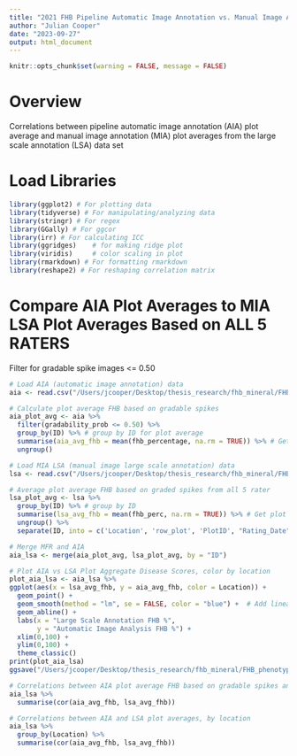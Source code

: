 ```yaml
---
title: "2021 FHB Pipeline Automatic Image Annotation vs. Manual Image Annotation - Large Scale Annotation; Plot"
author: "Julian Cooper"
date: "2023-09-27"
output: html_document
---
```


```r
knitr::opts_chunk$set(warning = FALSE, message = FALSE) 
```

# Overview
Correlations between pipeline automatic image annotation (AIA) plot average and manual image annotation (MIA) plot averages from the large scale annotation (LSA) data set

# Load Libraries
```r

library(ggplot2) # For plotting data
library(tidyverse) # For manipulating/analyzing data
library(stringr) # For regex
library(GGally) # For ggcor
library(irr) # For calculating ICC
library(ggridges)    # for making ridge plot
library(viridis)     # color scaling in plot
library(rmarkdown) # For formatting rmarkdown
library(reshape2) # For reshaping correlation matrix

```

# Compare AIA Plot Averages to MIA LSA Plot Averages Based on ALL 5 RATERS
Filter for gradable spike images <= 0.50
```r

# Load AIA (automatic image annotation) data
aia <- read.csv("/Users/jcooper/Desktop/thesis_research/fhb_mineral/FHB_phenotyping_pipeline/automatic_image_annotation/2021model/data_processing/data/wheat2021model_automatic_image_annotation.csv")

# Calculate plot average FHB based on gradable spikes
aia_plot_avg <- aia %>% 
  filter(gradability_prob <= 0.50) %>%
  group_by(ID) %>% # group by ID for plot average
  summarise(aia_avg_fhb = mean(fhb_percentage, na.rm = TRUE)) %>% # Get plot average
  ungroup()

# Load MIA LSA (manual image large scale annotation) data
lsa <- read.csv("/Users/jcooper/Desktop/thesis_research/fhb_mineral/FHB_phenotyping_pipeline/manual_image_annotation/large_scale_annotations/data/2022/wheat2022_mia_large_scale_annotations.csv")

# Average plot average FHB based on graded spikes from all 5 rater
lsa_plot_avg <- lsa %>%
  group_by(ID) %>% # group by ID
  summarise(lsa_avg_fhb = mean(fhb_perc, na.rm = TRUE)) %>% # Get plot average
  ungroup() %>%
  separate(ID, into = c('Location', 'row_plot', 'PlotID', "Rating_Date"), sep = "_", remove = FALSE) # separate ID back into location, row_plot, PlotID, and Rating_Date

# Merge MFR and AIA 
aia_lsa <- merge(aia_plot_avg, lsa_plot_avg, by = "ID")

# Plot AIA vs LSA Plot Aggregate Disease Scores, color by location
plot_aia_lsa <- aia_lsa %>%
ggplot(aes(x = lsa_avg_fhb, y = aia_avg_fhb, color = Location)) +
  geom_point() +
  geom_smooth(method = "lm", se = FALSE, color = "blue") +  # Add linear regression line
  geom_abline() +
  labs(x = "Large Scale Annotation FHB %", 
       y = "Automatic Image Analysis FHB %") +
  xlim(0,100) +
  ylim(0,100) +
  theme_classic()
print(plot_aia_lsa)
ggsave("/Users/jcooper/Desktop/thesis_research/fhb_mineral/FHB_phenotyping_pipeline/automatic_image_annotation/2021model/aia_mia_lsa_plot/results/2021model_scatterplot_AIA_LSA.png", plot = plot_aia_lsa, width = 6, height = 4)

# Correlations between AIA plot average FHB based on gradable spikes and LSA plot average FHB based on graded spikes from all 5 rater
aia_lsa %>%  
  summarise(cor(aia_avg_fhb, lsa_avg_fhb))

# Correlations between AIA and LSA plot averages, by location
aia_lsa %>% 
  group_by(Location) %>%
  summarise(cor(aia_avg_fhb, lsa_avg_fhb))

```
